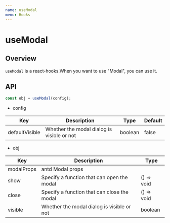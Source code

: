 ```yaml
---
name: useModal
menu: Hooks
---
```




# useModal


## Overview

`useModal` is a react-hooks.When you want to use "Modal", you can use it.


## API

```jsx
const obj = useModal(config);
```

- config

<table>
  <thead>
    <tr>
      <th>Key</th>
      <th>Description</th>
      <th>Type</th>
      <th>Default</th>
    </tr>
  </thead>
  <tbody>
    <tr>
      <td>defaultVisible</td>
      <td>Whether the modal dialog is visible or not</td>
      <td>boolean</td>
      <td>false</td>
    </tr>
  </tbody>
</table>


- obj

<table>
  <thead>
    <tr>
      <th>Key</th>
      <th>Description</th>
      <th>Type</th>
    </tr>
  </thead>
  <tbody>
    <tr>
      <td>modalProps</td>
      <td>antd Modal props</td>
      <td></td>
    </tr>
    <tr>
      <td>show</td>
      <td>Specify a function that can open the modal</td>
      <td>() => void</td>
    </tr>
    <tr>
      <td>close</td>
      <td>Specify a function that can close the modal</td>
      <td>() => void</td>
    </tr>
    <tr>
      <td>visible</td>
      <td>Whether the modal dialog is visible or not</td>
      <td>boolean</td>
    </tr>
  </tbody>
</table>